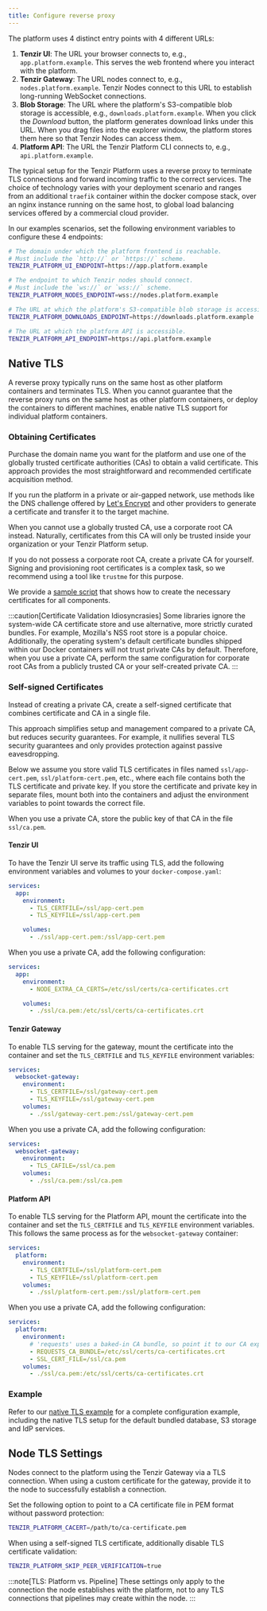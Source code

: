 ```yaml
---
title: Configure reverse proxy
---
```


The platform uses 4 distinct entry points with 4 different URLs:

1. **Tenzir UI**: The URL your browser connects to, e.g., `app.platform.example`.
   This serves the web frontend where you interact with the platform.
2. **Tenzir Gateway**: The URL nodes connect to, e.g., `nodes.platform.example`.
   Tenzir Nodes connect to this URL to establish long-running WebSocket
   connections.
3. **Blob Storage**: The URL where the platform's S3-compatible blob storage is
   accessible, e.g., `downloads.platform.example`. When you click the _Download_
   button, the platform generates download links under this URL. When you drag
   files into the explorer window, the platform stores them here so that Tenzir
   Nodes can access them.
4. **Platform API**: The URL the Tenzir Platform CLI connects to, e.g.,
   `api.platform.example`.

The typical setup for the Tenzir Platform uses a reverse proxy to terminate
TLS connections and forward incoming traffic to the correct services. The choice
of technology varies with your deployment scenario and ranges from an additional
`traefik` container within the docker compose stack, over an nginx instance
running on the same host, to global load balancing services offered by a
commercial cloud provider.

In our examples scenarios, set the following environment variables to configure
these 4 endpoints:

```sh
# The domain under which the platform frontend is reachable.
# Must include the `http://` or `https://` scheme.
TENZIR_PLATFORM_UI_ENDPOINT=https://app.platform.example

# The endpoint to which Tenzir nodes should connect.
# Must include the `ws://` or `wss://` scheme.
TENZIR_PLATFORM_NODES_ENDPOINT=wss://nodes.platform.example

# The URL at which the platform's S3-compatible blob storage is accessible.
TENZIR_PLATFORM_DOWNLOADS_ENDPOINT=https://downloads.platform.example

# The URL at which the platform API is accessible.
TENZIR_PLATFORM_API_ENDPOINT=https://api.platform.example
```

## Native TLS

A reverse proxy typically runs on the same host as other platform containers
and terminates TLS. When you cannot guarantee that the reverse proxy runs on
the same host as other platform containers, or deploy the containers to
different machines, enable native TLS support for individual platform
containers.

### Obtaining Certificates

Purchase the domain name you want for the platform and use one of the globally
trusted certificate authorities (CAs) to obtain a valid certificate. This
approach provides the most straightforward and recommended certificate
acquisition method.

If you run the platform in a private or air-gapped network, use methods like
the DNS challenge offered by [Let's Encrypt](https://letsencrypt.org/) and
other providers to generate a certificate and transfer it to the target machine.

When you cannot use a globally trusted CA, use a corporate root CA instead.
Naturally, certificates from this CA will only be trusted inside your
organization or your Tenzir Platform setup.

If you do not possess a corporate root CA, create a private CA for yourself.
Signing and provisioning root certificates is a complex task, so we recommend
using a tool like `trustme` for this purpose.

We provide a [sample
script](https://github.com/tenzir/platform/tree/main/examples/native-tls) that
shows how to create the necessary certificates for all components.

:::caution[Certificate Validation Idiosyncrasies]
Some libraries ignore the system-wide CA certificate store and use alternative,
more strictly curated bundles. For example, Mozilla's NSS root store is a
popular choice. Additionally, the operating system's default certificate
bundles shipped within our Docker containers will not trust private CAs by
default. Therefore, when you use a private CA, perform the same configuration
for corporate root CAs from a publicly trusted CA or your self-created private
CA.
:::

### Self-signed Certificates

Instead of creating a private CA, create a self-signed certificate that combines
certificate and CA in a single file.

This approach simplifies setup and management compared to a private CA, but
reduces security guarantees. For example, it nullifies several TLS security
guarantees and only provides protection against passive eavesdropping.

Below we assume you store valid TLS certificates in files named
`ssl/app-cert.pem`, `ssl/platform-cert.pem`, etc., where each file contains
both the TLS certificate and private key. If you store the certificate and
private key in separate files, mount both into the containers and adjust the
environment variables to point towards the correct file.

When you use a private CA, store the public key of that CA in the file
`ssl/ca.pem`.

#### Tenzir UI

To have the Tenzir UI serve its traffic using TLS, add the following environment
variables and volumes to your `docker-compose.yaml`:

```yaml
services:
  app:
    environment:
      - TLS_CERTFILE=/ssl/app-cert.pem
      - TLS_KEYFILE=/ssl/app-cert.pem

    volumes:
      - ./ssl/app-cert.pem:/ssl/app-cert.pem
```

When you use a private CA, add the following configuration:

```yaml
services:
  app:
    environment:
      - NODE_EXTRA_CA_CERTS=/etc/ssl/certs/ca-certificates.crt

    volumes:
      - ./ssl/ca.pem:/etc/ssl/certs/ca-certificates.crt
```

#### Tenzir Gateway

To enable TLS serving for the gateway, mount the certificate into the container
and set the `TLS_CERTFILE` and `TLS_KEYFILE` environment variables:

```yaml
services:
  websocket-gateway:
    environment:
      - TLS_CERTFILE=/ssl/gateway-cert.pem
      - TLS_KEYFILE=/ssl/gateway-cert.pem
    volumes:
      - ./ssl/gateway-cert.pem:/ssl/gateway-cert.pem
```

When you use a private CA, add the following configuration:

```yaml
services:
  websocket-gateway:
    environment:
      - TLS_CAFILE=/ssl/ca.pem
    volumes:
      - ./ssl/ca.pem:/ssl/ca.pem
```

#### Platform API

To enable TLS serving for the Platform API, mount the certificate into the
container and set the `TLS_CERTFILE` and `TLS_KEYFILE` environment variables.
This follows the same process as for the `websocket-gateway` container:

```yaml
services:
  platform:
    environment:
      - TLS_CERTFILE=/ssl/platform-cert.pem
      - TLS_KEYFILE=/ssl/platform-cert.pem
    volumes:
      - ./ssl/platform-cert.pem:/ssl/platform-cert.pem
```

When you use a private CA, add the following configuration:

```yaml
services:
  platform:
    environment:
      # 'requests' uses a baked-in CA bundle, so point it to our CA explicitly.
      - REQUESTS_CA_BUNDLE=/etc/ssl/certs/ca-certificates.crt
      - SSL_CERT_FILE=/ssl/ca.pem
    volumes:
      - ./ssl/ca.pem:/etc/ssl/certs/ca-certificates.crt
```

### Example

Refer to our [native TLS example](https://github.com/tenzir/platform/tree/main/examples/native-tls) for a
complete configuration example, including the native TLS setup for the default
bundled database, S3 storage and IdP services.

## Node TLS Settings

Nodes connect to the platform using the Tenzir Gateway via a TLS connection.
When using a custom certificate for the gateway, provide it to the node to
successfully establish a connection.

Set the following option to point to a CA certificate file in PEM format
without password protection:

```sh
TENZIR_PLATFORM_CACERT=/path/to/ca-certificate.pem
```

When using a self-signed TLS certificate, additionally disable TLS certificate
validation:

```sh
TENZIR_PLATFORM_SKIP_PEER_VERIFICATION=true
```

:::note[TLS: Platform vs. Pipeline]
These settings only apply to the connection the node establishes with the
platform, not to any TLS connections that pipelines may create within the node.
:::
